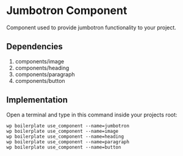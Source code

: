 # Jumbotron Component

Component used to provide jumbotron functionality to your project.

## Dependencies

1. components/image
2. components/heading
3. components/paragraph
4. components/button

## Implementation

Open a terminal and type in this command inside your projects root:

```shell
wp boilerplate use_component --name=jumbotron
wp boilerplate use_component --name=image
wp boilerplate use_component --name=heading
wp boilerplate use_component --name=paragraph
wp boilerplate use_component --name=button
```
